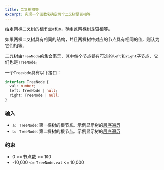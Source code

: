```yaml
---
title: 二叉树相等
excerpt: 实现一个函数来确定两个二叉树是否相等
---
```



给定两棵二叉树的根节点`a`和`b`，确定这两棵树是否相等。

如果两棵二叉树具有相同的结构，并且两棵树中对应的节点具有相同的值，则认为它们相等。

二叉树由`TreeNode`的集合表示，其中每个节点都有可选的`left`和`right`子节点，它们也是`TreeNode`。

一个`TreeNode`具有以下接口：

```ts
interface TreeNode {
  val: number;
  left: TreeNode | null;
  right: TreeNode | null;
}
```

### 输入

- `a: TreeNode`: 第一棵树的根节点。示例显示树的[层序遍历](https://en.wikipedia.org/wiki/Breadth-first_search)
- `b: TreeNode`: 第二棵树的根节点。示例显示树的[层序遍历](https://en.wikipedia.org/wiki/Breadth-first_search)

<MDXTestExamples testCases={runTestCases} />

### 约束

- 0 &lt;= 节点数 &lt;= 100
- -10,000 &lt;= `TreeNode.val` &lt;= 10,000
